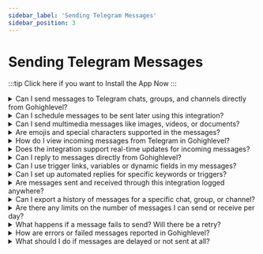 ```yaml
---
sidebar_label: 'Sending Telegram Messages'
sidebar_position: 3
---
```



# Sending Telegram Messages

:::tip
<GlobalLink>Click here if you want to Install the App Now</GlobalLink>
:::

<details>
  <summary>Can I send messages to Telegram chats, groups, and channels directly from Gohighlevel?</summary>

    **Yes**. You can send messages to individual chats, groups, and channels using the integration. Simply select the destination when creating a message in the Conversations Tab.
</details>

<details>
  <summary>Can I schedule messages to be sent later using this integration?</summary>

    **Yes**. Gohighlevel supports message scheduling natively from the Conversations Tab.
</details>

<details>
  <summary>Can I send multimedia messages like images, videos, or documents?</summary>

    **Yes**. You can send images, videos, documents, audios and other media files through the integration up to **5MB of size.**
</details>

<details>
  <summary>Are emojis and special characters supported in the messages?</summary>

    **Yes**. Emojis and special characters are fully supported in the messages sent via this integration.
</details>

<details>
  <summary>How do I view incoming messages from Telegram in Gohighlevel?</summary>

    **Incoming messages** from Telegram will appear in the Conversations Tab, allowing you to view and manage them seamlessly.
</details>

<details>
  <summary>Does the integration support real-time updates for incoming messages?</summary>

    **Yes**. Incoming messages are synced in real-time, ensuring you can respond promptly to chats, groups, and channels.
</details>

<details>
  <summary>Can I reply to messages directly from Gohighlevel?</summary>

    **Yes**. You can reply to incoming messages directly from Gohighlevel without switching to Telegram.
</details>

<details>
  <summary>Can I use trigger links, variables or dynamic fields in my messages?</summary>

    **Yes**. The integration supports the use of variables, trigger links and more to personalize your messages.
</details>

<details>
  <summary>Can I set up automated replies for specific keywords or triggers?</summary>

    **Yes**. Automated replies can be configured to respond to specific keywords or triggers within Telegram messages.
</details>

<details>
  <summary>Are messages sent and received through this integration logged anywhere?</summary>

    **Yes**. All sent and received messages are logged within Gohighlevel for easy tracking and review.
</details>

<details>
  <summary>Can I export a history of messages for a specific chat, group, or channel?</summary>

    **Yes**. Message histories can be exported. **However**, this might imply additional charges. Please contact support for this matter 
</details>

<details>
  <summary>Are there any limits on the number of messages I can send or receive per day?</summary>

    **Yes**. Telegram enforces rate limits, but the integration is designed to handle this automatically by queuing messages when necessary.
</details>

<details>
  <summary>What happens if a message fails to send? Will there be a retry?</summary>

    **Yes**. Failed messages are automatically retried, and you’ll be notified in Gohighlevel if an error persists.
</details>

<details>
  <summary>How are errors or failed messages reported in Gohighlevel?</summary>

    **Errors** or failed messages are displayed with detailed error messages in Gohighlevel, helping you identify and resolve the issue quickly.
</details>

<details>
  <summary>What should I do if messages are delayed or not sent at all?</summary>

    **Check** your TelegrApp API connection and ensure there are no issues or rate limits being hit. If the issue persists, contact support for assistance.
</details>